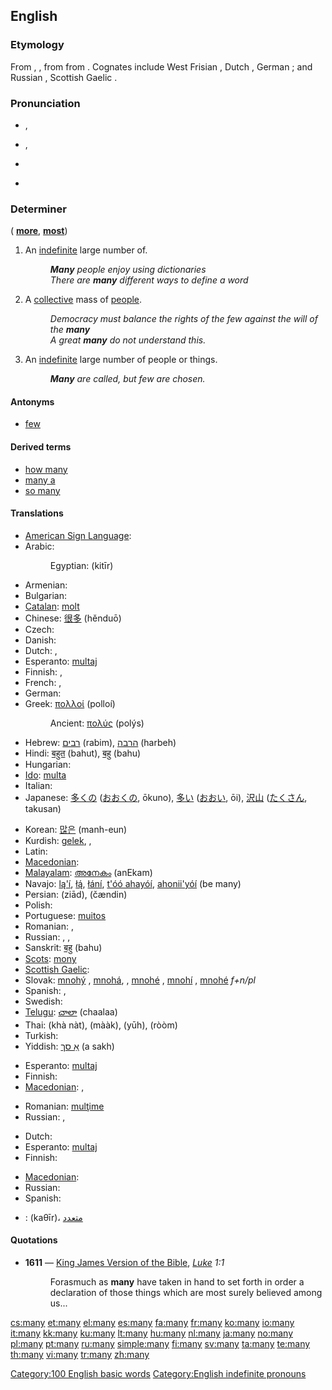==English==
{{rfc}}
{{wikipedia}}
{{rank|even|say|well|125|many|work|too|every}}

===Etymology===
From {{etyl|ang}} {{term|manig|maniġ|lang=ang}}, {{term|monig|moniġ|lang=ang}}, from {{proto|Germanic|manago-|lang=en}} from {{proto|Indo-European|monogʰo-|lang=en}}.  Cognates include West Frisian {{term|mannich|lang=fy}}, Dutch {{term|menig|lang=nl}}, German {{term|manch|lang=de}}; and  Russian {{term|многий|lang=ru|sc=Cyrl|tr=mnógij}}, Scottish Gaelic {{term|minig|lang=gd}}.

===Pronunciation===
* {{a|UK}} {{IPA|/ˈmɛnɪ/}}, {{SAMPA|/"mEnI/}}
* {{a|US}} {{IPA|/ˈmɛni/}}, {{SAMPA|/"mEni/}}
* {{audio|en-us-many.ogg|Audio (US)}}
*: {{rhymes|ɛni}}
* {{hyphenation|man|y}}

===Determiner===
{{en-det}} ({{compar}} '''[[more]]''', {{superl}} '''[[most]]''')

# An [[indefinite]] large number of.
#: '''''Many''' people enjoy using dictionaries''
#: ''There are '''many''' different ways to define a word''
# A [[collective]] mass of [[people]].
#: ''Democracy must balance the rights of the few against the will of the '''many'''''
#: ''A great '''many''' do not understand this.''
# An [[indefinite]] large number of people or things.
#: '''''Many''' are called, but few are chosen.''

====Antonyms====
* [[few]]

====Derived terms====
* [[how many]]
* [[many a]]
* [[so many]]

====Translations====
{{trans-top|an indefinite large number of}}
* [[American Sign Language]]: {{tø|ase|S@InsideChesthigh-PalmUp-S@InsideChesthigh-PalmUp 5@InsideChesthigh-PalmUp-5@InsideChesthigh-PalmUp}}
* Arabic: {{t-|ar|كثير|tr=kaθīr|sc=Arab}}
*: Egyptian: {{Arab|[[كتير]]}} (kitīr)
* Armenian: {{t-|hy|շատ|tr=šat|sc=Armn|xs=Armenian}}
* Bulgarian: {{t+|bg|много|tr=mnógo|sc=Cyrl}}
* [[Catalan]]: [[molt]]
* Chinese: [[很多]] (hěnduō)
* Czech: {{t+|cs|mnoho}}
* Danish: {{t-|da|mange}}
* Dutch: {{t+|nl|veel}}, {{t-|nl|vele}}
* Esperanto: [[multa]]j
* Finnish: {{t+|fi|moni}}, {{t-|fi|monta}}
* French: {{t+|fr|beaucoup}}, {{t+|fr|nombreux}}
* German: {{t+|de|viele}}
* Greek: [[πολλοί]] {{m|p}} (polloí)
*: Ancient: [[πολύς]] (polýs)
* Hebrew: [[רבים]] (rabim), [[הרבה]] (harbeh)
* Hindi: [[बहुत]] (bahut), [[बहु]] (bahu)
* Hungarian: {{t+|hu|sok}}
* [[Ido]]: [[multa]]
* Italian: {{t+|it|molti}}
* Japanese: [[多くの]] ([[おおくの]], ōkuno), [[多い]] ([[おおい]], ōi), [[沢山]] ([[たくさん]], takusan)
{{trans-mid}}
* Korean: [[많은]] (manh-eun)
* Kurdish: [[gelek]], {{ku-Arab|[[گه‌لێک]]}}, {{ku-Arab|[[زۆر]]}}
* Latin: {{t-|la|multi}}
* [[Macedonian]]: {{t|mk|многу|tr=mnógu|sc=Cyrl}}
* [[Malayalam]]: [[അനേകം]] (anEkam)
* Navajo: [[lą'í]], [[łą́]], [[łání]], [[t'óó ahayóí]], [[ahonii'yóí]] (be many)
* Persian: {{fa-Arab|[[زیاد]]}} (ziād), {{fa-Arab|[[چندین|چَندین]]}} (čændin)
* Polish: {{t+|pl|wiele}}
* Portuguese: [[muitos]]
* Romanian: {{t-|ro|mulţi|m|p}}, {{t-|ro|multe|f|p}}
* Russian: {{t+|ru|много|tr=mnógo|sc=Cyrl}}, {{t+|ru|многие|tr=mnógije|sc=Cyrl}}, {{t+|ru|многий|tr=mnógij|sc=Cyrl}}
* Sanskrit: [[बहु]] (bahu)
* [[Scots]]: [[mony]]
* [[Scottish Gaelic]]: {{t-|gd|iomadh|xs=Scottish Gaelic}}
* Slovak: [[mnohý]] {{m}}, [[mnohá]], {{f}}, [[mnohé]] {{n}}, [[mnohí]] {{m|p}}, [[mnohé]] ''f+n/pl''
* Spanish: {{t-|es|muchos|m|p}}, {{t-|es|muchas|f|p}}
* Swedish: {{t+|sv|många}}
* [[Telugu]]: [[చాలా]] (chaalaa)
* Thai: {{Thai|[[ขนัด]]}} (khà nàt), {{Thai|[[มาก]]}} (mààk), {{Thai|[[เยอะ]]}} (yūh), {{Thai|[[รุ่ม]]}} (ròòm)
* Turkish: {{t+|tr|çok}}
* Yiddish: [[אַ סך]] (a sakh)
{{trans-bottom}}

{{trans-top|a collective mass of people}}
* Esperanto: [[multa]]j
* Finnish: {{t+|fi|moni|p|alt=monet}}
* [[Macedonian]]: {{t|mk|мноштво|n|tr=mnóštvo|sc=Cyrl}},  {{t|mk|многумина|tr=mnogúmina|sc=Cyrl}}
{{trans-mid}}
* Romanian: [[mulţime]] {{f}}
* Russian: {{t+|ru|многие|p|tr=mnógije|sc=Cyrl}}, {{t+|ru|многое|n|tr=mnógoje|sc=Cyrl}}
{{trans-bottom}}

{{trans-top|an indefinite large number of people or things}}
* Dutch: {{t+|nl|velen}}
* Esperanto: [[multa]]j
* Finnish: {{t+|fi|moni|p|alt=monet}}
{{trans-mid}}
* [[Macedonian]]: {{t|mk|многумина|tr=mnogúmina|sc=Cyrl}}
* Russian: {{t+|ru|многие|p|tr=mnógije|sc=Cyrl}}
* Spanish: {{t-|es|muchos|m|p}}
{{trans-bottom}}

{{checktrans-top}}
* {{ttbc|Arabic}}: {{Arab|[[كثير|كَثِيرٌ]]}} (kaθīr)، [[متعدد]]
{{trans-bottom}}

====Quotations====
* '''1611''' — [[w:King James Version of the Bible|King James Version of the Bible]], ''[[s:Bible (King James)/Luke|Luke]] 1:1''
*: Forasmuch as '''many''' have taken in hand to set forth in order a declaration of those things which are most surely believed among us...

[[Category:100 English basic words]]
[[Category:English indefinite pronouns]]

[[cs:many]]
[[et:many]]
[[el:many]]
[[es:many]]
[[fa:many]]
[[fr:many]]
[[ko:many]]
[[io:many]]
[[it:many]]
[[kk:many]]
[[ku:many]]
[[lt:many]]
[[hu:many]]
[[nl:many]]
[[ja:many]]
[[no:many]]
[[pl:many]]
[[pt:many]]
[[ru:many]]
[[simple:many]]
[[fi:many]]
[[sv:many]]
[[ta:many]]
[[te:many]]
[[th:many]]
[[vi:many]]
[[tr:many]]
[[zh:many]]